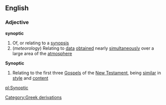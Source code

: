 ==English==
===Adjective===
'''synoptic'''
#Of, or relating to a [[synopsis]]
#(''meteorology'') Relating to [[data]] [[obtain]]ed nearly [[simultaneous]]ly over a large area of the [[atmosphere]]
'''Synoptic'''
#Relating to the first three [[Gospel]]s of the [[New Testament]], being [[similar]] in [[style]] and [[content]]
[[Category:Greek derivations]]

[[pl:Synoptic]]